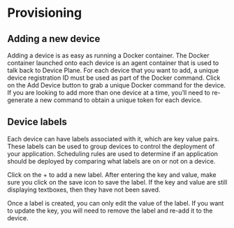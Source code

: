 
<Docs title="Provisioning">

# Provisioning

## Adding a new device

Adding a device is as easy as running a Docker container. The Docker container launched onto each device is an agent container that is used to talk back to Device Plane. For each device that you want to add, a unique device registration ID must be used as part of the Docker command. Click on the Add Device button to grab a unique Docker command for the device. If you are looking to add more than one device at a time, you’ll need to re-generate a new command to obtain a unique token for each device.

## Device labels

Each device can have labels associated with it, which are key value pairs. These labels can be used to group devices to control the deployment of your application. Scheduling rules are used to determine if an application should be deployed by comparing what labels are on or not on a device.

Click on the + to add a new label. After entering the key and value, make sure you click on the save icon to save the label. If the key and value are still displaying textboxes, then they have not been saved.

Once a label is created, you can only edit the value of the label. If you want to update the key, you will need to remove the label and re-add it to the device.

</Docs>
